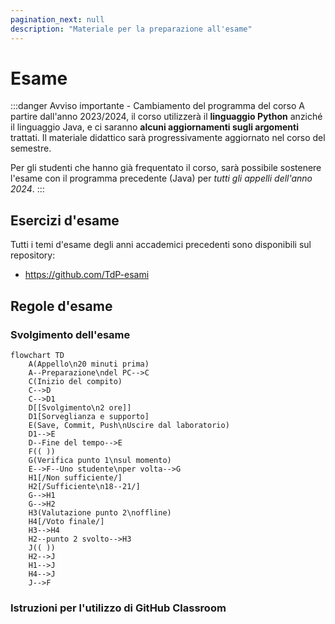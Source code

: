 ```yaml
---
pagination_next: null
description: "Materiale per la preparazione all'esame"
---
```



# Esame

:::danger Avviso importante - Cambiamento del programma del corso
A partire dall'anno 2023/2024, il corso utilizzerà il **linguaggio Python** anziché il linguaggio Java, e ci saranno **alcuni aggiornamenti sugli argomenti** trattati. Il materiale didattico sarà progressivamente aggiornato nel corso del semestre.

Per gli studenti che hanno già frequentato il corso, sarà possibile sostenere l'esame con il programma precedente (Java) per *tutti gli appelli dell'anno 2024*.
:::


## Esercizi d'esame

Tutti i temi d'esame degli anni accademici precedenti sono disponibili sul repository:
- https://github.com/TdP-esami


## Regole d'esame

### Svolgimento dell'esame

```mermaid
flowchart TD
    A(Appello\n20 minuti prima) 
    A--Preparazione\ndel PC-->C
    C(Inizio del compito)
    C-->D
    C-->D1
    D[[Svolgimento\n2 ore]]
    D1[Sorveglianza e supporto]
    E(Save, Commit, Push\nUscire dal laboratorio)
    D1-->E
    D--Fine del tempo-->E
    F(( ))
    G(Verifica punto 1\nsul momento)
    E-->F--Uno studente\nper volta-->G
    H1[/Non sufficiente/]
    H2[/Sufficiente\n18--21/]
    G-->H1
    G-->H2
    H3(Valutazione punto 2\noffline)
    H4[/Voto finale/]
    H3-->H4
    H2--punto 2 svolto-->H3
    J(( ))
    H2-->J 
    H1-->J 
    H4-->J 
    J-->F
```

### Istruzioni per l'utilizzo di GitHub Classroom
